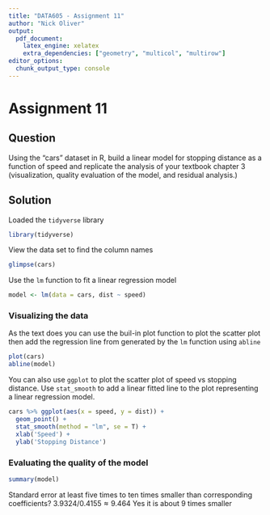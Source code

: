 ```yaml
---
title: "DATA605 - Assignment 11"
author: "Nick Oliver"
output:
  pdf_document:
    latex_engine: xelatex
    extra_dependencies: ["geometry", "multicol", "multirow"]
editor_options: 
  chunk_output_type: console
---
```


# Assignment 11

## Question

Using the “cars” dataset in R, build a linear model for stopping distance as a function of speed and replicate the analysis of your textbook chapter 3 (visualization, quality evaluation of the model, and residual analysis.)

## Solution

Loaded the `tidyverse` library
```r
library(tidyverse)
```
View the data set to find the column names
```r
glimpse(cars)
```
Use the `lm` function to fit a linear regression model
```r
model <- lm(data = cars, dist ~ speed)
```

### Visualizing the data

As the text does you can use the buil-in plot function to plot the scatter plot then add the regression line from generated by the `lm` function using `abline`
```r
plot(cars)
abline(model)
```

You can also use `ggplot` to plot the scatter plot of speed vs stopping distance. Use `stat_smooth` to add a linear fitted line to the plot representing a linear regression model.
```r
cars %>% ggplot(aes(x = speed, y = dist)) +
  geom_point() +
  stat_smooth(method = "lm", se = T) +
  xlab('Speed') +
  ylab('Stopping Distance')
```

### Evaluating the quality of the model

```r
summary(model)
```

Standard error at least five times to ten times smaller than corresponding coefficients?
$3.9324 / 0.4155 \approx 9.464$ Yes it is about 9 times smaller